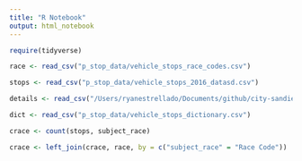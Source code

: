 ```yaml
---
title: "R Notebook"
output: html_notebook
---
```


```r
require(tidyverse)
```

```r
race <- read_csv("p_stop_data/vehicle_stops_race_codes.csv")
```

```r
stops <- read_csv("p_stop_data/vehicle_stops_2016_datasd.csv")
```

```r
details <- read_csv("/Users/ryanestrellado/Documents/github/city-sandiego/p_stop_data/vehicle_stops_search_details_2016_datasd.csv")
```

```r
dict <- read_csv("p_stop_data/vehicle_stops_dictionary.csv")
```

```r
crace <- count(stops, subject_race) 

crace <- left_join(crace, race, by = c("subject_race" = "Race Code"))
```